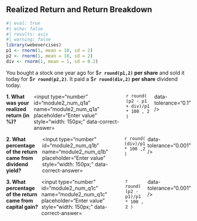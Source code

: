 ## Realized Return and Return Breakdown

```r
#| eval: true
#| echo: false
#| results: asis
#| warning: false
library(webexercises)
p1 <- rnorm(1, mean = 10, sd = 2)
p2 <- rnorm(1, mean = 10, sd = 2)
div <- rnorm(1, mean = 1, sd = 0.1)
```

You bought a stock one year ago for \$**`r round(p1,2)` per share** and sold it today for \$**`r round(p2,2)`**. It paid a \$**`r round(div,2)` per share** dividend today.

::: {.question-block}

<form onsubmit="event.preventDefault();" style="display: flex; flex-direction: row; gap: 6px;">
  <label for="module2_num_q1a"><strong>1. What was your realized return (in %)?</strong></label>
  <input type="number" id="module2_num_q1a" name="module2_num_q1a" placeholder="Enter value" style="width: 150px;"
         data-correct-answer=`r round( (p2 - p1 + div)/p1 * 100 , 2 )` data-tolerance="0.1" />
</form>

<div id="feedback-module2_num_q1a" class="feedback" data-status="" style="display:none;">
✅ Realized return = (p2 − p1 + div)/p1 × 100 = **`r round((p2 - p1 + div)/p1 * 100, 2)`**%.
</div>

:::

::: {.question-block}

<form onsubmit="event.preventDefault();" style="display: flex; flex-direction: row; gap: 6px;">
  <label for="module2_num_q1b"><strong>2. What percentage of the return came from dividend yield?</strong></label>
  <input type="number" id="module2_num_q1b" name="module2_num_q1b" placeholder="Enter value" style="width: 150px;"
         data-correct-answer=`r round( (div)/p1 * 100 ,2 )` data-tolerance="0.001" />
</form>

<div id="feedback-module2_num_q1b" class="feedback" data-status="" style="display:none;">
✅ Dividend yield = div/p1 × 100 = **`r round(div/p1 * 100, 2)`**%.
</div>

:::

::: {.question-block}

<form onsubmit="event.preventDefault();" style="display: flex; flex-direction: row; gap: 6px;">
  <label for="module2_num_q1c"><strong>3. What percentage of the return came from capital gain?</strong></label>
  <input type="number" id="module2_num_q1c" name="module2_num_q1c" placeholder="Enter value" style="width: 150px;"
         data-correct-answer=`r round( (p2 - p1)/p1 * 100 , 2 )` data-tolerance="0.001" />
</form>

<div id="feedback-module2_num_q1c" class="feedback" data-status="" style="display:none;">
✅ Capital gain = (p2 − p1)/p1 × 100 = **`r round((p2 - p1)/p1 * 100, 2)`**%.
</div>

:::